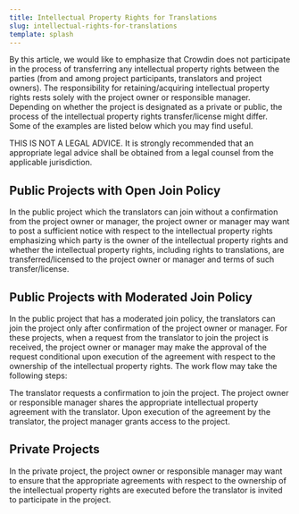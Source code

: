 ```yaml
---
title: Intellectual Property Rights for Translations
slug: intellectual-rights-for-translations
template: splash
---
```


By this article, we would like to emphasize that Crowdin does not participate in the process of transferring any intellectual property rights between the parties (from and among project participants, translators and project owners). The responsibility for retaining/acquiring intellectual property rights rests solely with the project owner or responsible manager. Depending on whether the project is designated as a private or public, the process of the intellectual property rights transfer/license might differ. Some of the examples are listed below which you may find useful. 

THIS IS NOT A LEGAL ADVICE. It is strongly recommended that an appropriate legal advice shall be obtained from a legal counsel from the applicable jurisdiction.


## Public Projects with Open Join Policy

In the public project which the translators can join without a confirmation from the project owner or manager, the project owner or manager may want to post a sufficient notice with respect to the intellectual property rights emphasizing which party is the owner of the intellectual property rights and whether the intellectual property rights, including rights to translations, are transferred/licensed to the project owner or manager and terms of such transfer/license.  


## Public Projects with Moderated Join Policy

In the public project that has a moderated join policy, the translators can join the project only after confirmation of the project owner or manager. For these projects, when a request from the translator to join the project is received, the project owner or manager may make the approval of the request conditional upon execution of the agreement with respect to the ownership of the intellectual property rights. The work flow may take the following steps: 

The translator requests a confirmation to join the project.
The project owner or responsible manager shares the appropriate intellectual property agreement with the translator.
Upon execution of the agreement by the translator, the project manager grants access to the project.

## Private Projects

In the private project, the project owner or responsible manager may want to ensure that the appropriate agreements with respect to the ownership of the intellectual property rights are executed before the translator is invited to participate in the project.